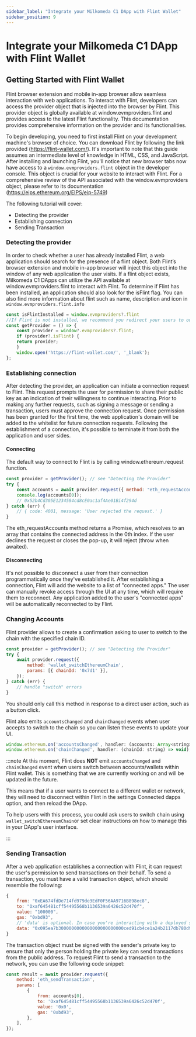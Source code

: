 ```yaml
---
sidebar_label: "Integrate your Milkomeda C1 DApp with Flint Wallet"
sidebar_position: 9
---
```


# Integrate your Milkomeda C1 DApp with Flint Wallet

## Getting Started with Flint Wallet

Flint browser extension and mobile in-app browser allow seamless interaction with web applications.
To interact with Flint, developers can access the provider object that is injected into the browser by Flint. This provider object is globally available at window.evmproviders.flint and provides access to the latest Flint functionality. This documentation provides comprehensive information on the provider and its functionalities.

To begin developing, you need to first install Flint on your development machine's browser of choice. You can download Flint by following the link provided (https://flint-wallet.com/). It's important to note that this guide assumes an intermediate level of knowledge in HTML, CSS, and JavaScript.
After installing and launching Flint, you'll notice that new browser tabs now have access to a `window.evmproviders.flint` object in the developer console. This object is crucial for your website to interact with Flint.
For a comprehensive review of the API associated with the window.evmproviders object, please refer to its documentation (https://eips.ethereum.org/EIPS/eip-5749)

The following tutorial will cover:
- Detecting the provider
- Establishing connection
- Sending Transaction

### Detecting the provider

In order to check whether a user has already installed Flint, a web application should search for the presence of a flint object. Both Flint’s browser extension and mobile in-app browser will inject this object into the window of any web application the user visits.
If a flint object exists, Milkomeda C1 DApps can utilize the API available at window.evmproviders.flint to interact with Flint.
To determine if Flint has been installed, an application should also look for the isFlint flag.
You can also find more information about flint such as name, description and icon in `window.evmproviders.flint.info`

```js
const isFlintInstalled = window.evmproviders?.flint
//If Flint is not installed, we recommend you redirect your users to our website. Altogether, this may look like the following.
const getProvider = () => {
    const provider = window?.evmproviders?.flint;
    if (provider?.isFlint) {
    return provider;
    }
    window.open('https://flint-wallet.com/', '_blank');
};
```

### Establishing connection

After detecting the provider, an application can initiate a connection request to Flint. This request prompts the user for permission to share their public key as an indication of their willingness to continue interacting. Prior to making any further requests, such as signing a message or sending a transaction, users must approve the connection request.
Once permission has been granted for the first time, the web application's domain will be added to the whitelist for future connection requests. Following the establishment of a connection, it's possible to terminate it from both the application and user sides.



#### Connecting

The default way to connect to Flint is by calling window.ethereum.request function.

```js
const provider = getProvider(); // see "Detecting the Provider"
try {
    const accounts = await provider.request({ method: "eth_requestAccounts" });
    console.log(accounts[0]);
    // 0x52b4Cd305E1234584cd8cE0ac1af4Ae01Bi4f294d
} catch (err) {
    // { code: 4001, message: 'User rejected the request.' }
}
```


The eth_requestAccounts method returns a Promise, which resolves to an array that contains the connected address in the 0th index. If the user declines the request or closes the pop-up, it will reject (throw when awaited).

#### Disconnecting
It's not possible to disconnect a user from their connection programmatically once they've established it.
After establishing a connection, Flint will add the website to a list of "connected apps." The user can manually revoke access through the UI at any time, which will require them to reconnect. Any application added to the user's "connected apps" will be automatically reconnected to by Flint.


### Changing Accounts

Flint provider allows to create a confirmation asking to user to switch to the chain with the specified chain ID.

```js
const provider = getProvider(); // see "Detecting the Provider"
try {
    await provider.request({
        method: 'wallet_switchEthereumChain',
        params: [{ chainId: '0x7d1' }],
    });
} catch (err) {
    // handle "switch" errors
}
```

You should only call this method in response to a direct user action, such as a button click.

Flint also emits `accountsChanged` and `chainChanged` events when user accepts to switch to the chain so you can listen these events to update your UI.

```js
window.ethereum.on('accountsChanged', handler: (accounts: Array<string>) => void);
window.ethereum.on('chainChanged', handler: (chainId: string) => void);

```

:::note
At this moment, Flint does **NOT** emit `accountsChanged` and `chainChanged` event when users switch between accounts/wallets within Flint wallet.
This is something that we are currently working on and will be updated in the future.

This means that if a user wants to connect to a different wallet or network, they will need to disconnect within Flint in the settings Connected dapps option, and then reload the DApp.

To help users with this process, you could ask users to switch chain using `wallet_switchEthereumChain`or set clear instructions on how to manage this in your DApp's user interface.

:::
### Sending Transaction

After a web application establishes a connection with Flint, it can request the user's permission to send transactions on their behalf. To send a transaction, you must have a valid transaction object, which should resemble the following:

```js
{
    from: "0xEA674fdDe714fd979de3EdF0F56AA9716B898ec8",
    to: "Oxaf645481cff54495568b1136539a6426c52d470f",
    value: "100000",
    gas: "0xbd93",
    // 'data' is optional. In case you're interacting with a deployed smart contract and 'to' address would be the smart contract address.
    data: "0x095ea7b3000000000000000000000000ced91cb4ce1a24b2117db780d91f654",
}
```

The transaction object must be signed with the sender's private key to ensure that only the person holding the private key can send transactions from the public address.
To request Flint to send a transaction to the network, you can use the following code snippet:

```js
const result = await provider.request({
    method: 'eth_sendTransaction',
    params: [
        {
            from: accounts[0],
            to: 'Oxaf645481cff54495568b1136539a6426c52d470f',
            value: '0x0',
            gas: '0xbd93',
        },
    ],
});
```


